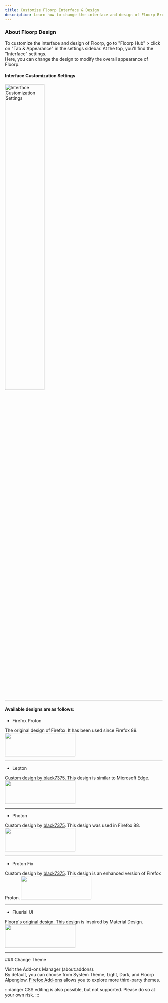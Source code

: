 ```yaml
---
title: Customize Floorp Interface & Design
description: Learn how to change the interface and design of Floorp Browser
---
```



### About Floorp Design

To customize the interface and design of Floorp, go to "Floorp Hub" > click on "Tab & Appearance" in the settings sidebar. At the top, you'll find the "Interface" settings.\
Here, you can change the design to modify the overall appearance of Floorp.

#### Interface Customization Settings
<img src={InterfaceCustomize} width="50%" alt="Interface Customization Settings"/>

<hr />

#### Available designs are as follows:

- Firefox Proton

The original design of Firefox. It has been used since Firefox 89.
<img src={Proton} width="225px" height="75px"/>

<hr />

- Lepton

Custom design by [black7375](https://github.com/black7375). This design is similar to Microsoft Edge.
<img src={Lepton} width="225px" height="75px"/>

<hr />

- Photon

Custom design by [black7375](https://github.com/black7375). This design was used in Firefox 88.
<img src={Photon} width="225px" height="75px"/>

<hr />

- Proton Fix

Custom design by [black7375](https://github.com/black7375). This design is an enhanced version of Firefox Proton.
<img src={ProtonFix} width="225px" height="75px"/>

<hr />

- Fluerial UI

Floorp's original design. This design is inspired by Material Design.
<img src={Fluerial} width="225px" height="75px"/>

<hr />
### Change Theme

Visit the Add-ons Manager (about:addons).\
By default, you can choose from System Theme, Light, Dark, and Floorp Alpenglow.
[Firefox Add-ons](https://addons.mozilla.org/) allows you to explore more third-party themes.

:::danger
CSS editing is also possible, but not supported. Please do so at your own risk.
:::

<Support />